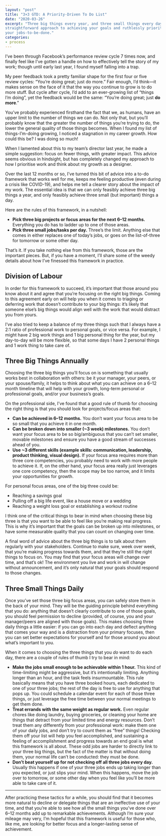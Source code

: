 ```yaml
---
layout: "post"
title: "3×3 GTD: A Priority-Driven To Do List"
date: "2020-03-26"
excerpt: "Three big things every year, and three small things every day: a
straightforward approach to achieving your goals and ruthlessly prioritising
your jobs-to-be-done."
categories:
- process
---
```


I’ve been through Facebook’s performance review cycle 7 times now, and finally
feel like I’ve gotten a handle on how to effectively tell the story of my work;
though until early last year, I found myself falling into a trap.

My peer feedback took a pretty familiar shape for the first four or five review
cycles: “You’re doing great; just do more.” Fair enough, I’d think—it makes
sense on the face of it that the way you continue to grow is to do more stuff.
But cycle after cycle, I’d add to an ever-growing list of “things I’m doing”,
yet the feedback would be the same: “You’re doing great; just **do more**.”

You’ve probably experienced firsthand the fact that we, as humans, have an upper
limit to the number of things we can do. Not only that, but you’ll probably know
that the greater the number of things you’re trying to do, the lower the general
quality of those things becomes. When I found my list of things-I’m-doing
growing, I noticed a stagnation in my career growth. How could this be? I was
doing so much!

When I lamented about this to my team’s director last year, he made a simple
suggestion: focus on fewer things, with greater impact. This advice seems
obvious in hindsight, but has completely changed my approach to how I prioritise
work and think about my growth as a designer.

Over the last 12 months or so, I’ve turned this bit of advice into a to-do
framework that works well for me, keeps me feeling productive (even during a
crisis like COVID-19), and helps me tell a clearer story about the impact of my
work. The essential idea is that we can only feasibly achieve three big things a
year, and only feasibly achieve three small (but important) things a day.

Here are the rules of this framework, in a nutshell:

-   **Pick three big projects or focus areas for the next 6–12 months.**
    Everything you do has to ladder up to one of those areas.
-   **Pick three small jobs/tasks per day.** Three’s the limit. Anything else
    that comes in either replaces one of today’s jobs, or goes on the
    list-of-three for tomorrow or some other day.

That’s it. If you take nothing else from this framework, those are the important
pieces. But, if you have a moment, I’ll share some of the weedy details about
how I’ve finessed this framework in practice.

## Division of Labour

In order for this framework to succeed, it’s important that those around you
know about it and agree that you’re focusing on the right big things. Coming to
this agreement early on will help you when it comes to triaging or deferring
work that doesn’t contribute to your big things: it’s likely that someone else’s
big things would align well with the work that would distract you from yours.

I’ve also tried to keep a balance of my three things such that I always have a
2:1 ratio of professional work to personal goals, or vice versa. For example, I
might have 2 big work things and 1 big personal thing for the year, but my
day-to-day will be more flexible, so that some days I have 2 personal things and
1 work thing to take care of.

## Three Big Things Annually

Choosing the three big things you’ll focus on is something that usually works
best in collaboration with others: be it your manager, your peers, or your
spouse/family, it helps to think about what you can achieve on a 6–12 month
timeline that will help with your growth, long-term personal or professional
goals, and/or your business’s goals.

On the professional side, I’ve found that a good rule of thumb for choosing the
right thing is that you should look for projects/focus areas that:

-   **Can be achieved in 6–12 months.** You don’t want your focus area to be so
    small that you achieve it in one month.
-   **Can be broken down into smaller (~3 week) milestones.** You don’t want
    your focus area to be so big/ambiguous that you can’t set smaller, movable
    milestones and ensure you have a good stream of successes ahead of you.
-   **Use ~3 different skills (example skills: communication, leadership,
    product thinking, visual design).** If your focus area requires more than
    three core competencies, you probably need to work with more people to
    achieve it. If, on the other hand, your focus area really just leverages one
    core competency, then the scope may be too narrow, and it limits your
    opportunities for growth.

For personal focus areas, one of the big three could be:

-   Reaching a savings goal
-   Pulling off a big life event, like a house move or a wedding
-   Reaching a weight loss goal or establishing a workout routine

I think one of the critical things to bear in mind when choosing these big three
is that you want to be able to feel like you’re making real progress. This is
why it’s important that the goals can be broken up into milestones, or have some
measurable quality that you can count on changing over time.

A final word of advice about the three big things is to talk about them
regularly with your stakeholders. Continue to make sure, week over week, that
you’re making progress towards them, and that they’re still the right things to
focus on. You may find that your focus areas will change over time, and that’s
ok! The environment you live and work in will change without announcement, and
it’s only natural that your goals should respond to those changes.

## Three Small Things Daily

Once you’ve set those three big focus areas, you can safely store them in the
back of your mind. They will be the guiding principle behind everything that you
do: anything that doesn’t clearly contribute to one of those goals, you should
feel permission to decline (provided, of course, you and your manager/peers are
aligned with those goals). This makes choosing three daily things a little
easier: if you can go into each day and deflect anything that comes your way and
is a distraction from your primary focuses, then you can set better expectations
for yourself and for those around you about what’s important to you.

When it comes to choosing the three things that you _do_ want to do each day,
there are a couple of rules of thumb I try to bear in mind:

-   **Make the jobs small enough to be achievable within 1 hour.** This kind of
    time-limiting might be aggressive, but it’s intentionally limiting. Anything
    longer than an hour, and the task feels insurmountable. This rule basically
    means that you have three booked hours, each dedicated to one of your three
    jobs; the rest of the day is free to use for anything that pops up. You
    could schedule a calendar event for each of those three things, or just
    leverage the free time between your normal meetings to get them done.
-   **Treat errands with the same weight as regular work.** Even regular chores
    like doing laundry, buying groceries, or cleaning your home are things that
    detract from your limited time and energy resources. Don’t treat them any
    differently from your professional work: make them one of your daily jobs,
    and don’t try to count them as “free” things! Checking them off your list
    will help you feel accomplished, and sustaining a feeling of accomplishment
    and progress towards an end goal is what this framework is all about. These
    odd jobs are harder to directly link to your three big things, but the fact
    of the matter is that without doing them, your normal life can’t be
    conducted: they must be done.
-   **Don’t beat yourself up for not checking off all three jobs every day.**
    Usually this happens if one of your three jobs ends up taking longer than
    you expected, or just slips your mind. When this happens, move the job over
    to tomorrow, or some other day when you feel like you’ll be more able to
    take care of it.

---

After practicing these tactics for a while, you should find that it becomes more
natural to decline or delegate things that are an ineffective use of your time,
and that you’re able to see how all the small things you’ve done over 6–12
months add up to remarkable achievements. Although I’m sure your mileage may
very, I’m hopeful that this framework is useful for those who, like me, are
looking for better focus and a longer-lasting sense of achievement.
